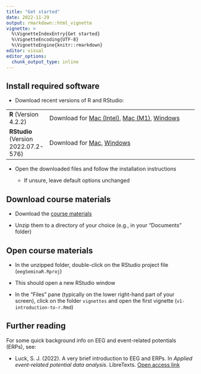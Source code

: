 ```yaml
---
title: "Get started"
date: 2022-11-29
output: rmarkdown::html_vignette
vignette: >
  %\VignetteIndexEntry{Get started}
  %\VignetteEncoding{UTF-8}
  %\VignetteEngine{knitr::rmarkdown}
editor: visual
editor_options:
  chunk_output_type: inline
---
```


## Install required software

-   Download recent versions of R and RStudio:

|                                     |                                                                                                                                                                                                                                              |
|-------------------------------------|----------------------------------------------------------------------------------------------------------------------------------------------------------------------------------------------------------------------------------------------|
| **R** (Version 4.2.2)               | Download for [Mac (Intel)](https://cran.rstudio.com/bin/macosx/base/R-4.2.2.pkg), [Mac (M1)](https://cran.rstudio.com/bin/macosx/big-sur-arm64/base/R-4.2.2-arm64.pkg), [Windows](https://cran.rstudio.com/bin/windows/base/R-4.2.2-win.exe) |
| **RStudio** (Version 2022.07.2-576) | Download for [Mac](https://download1.rstudio.org/desktop/macos/RStudio-2022.07.2-576.dmg), [Windows](https://download1.rstudio.org/desktop/windows/RStudio-2022.07.2-576.exe)                                                                |

-   Open the downloaded files and follow the installation instructions

    -   If unsure, leave default options unchanged

## Download course materials

-   Download the [course materials](https://github.com/alexenge/eegSeminaR/archive/refs/heads/main.zip)

-   Unzip them to a directory of your choice (e.g., in your "Documents" folder)

## Open course materials

-   In the unzipped folder, double-click on the RStudio project file (`eegSeminaR.Rproj`)

-   This should open a new RStudio window

-   In the "Files" pane (typically on the lower right-hand part of your screen), click on the folder `vignettes` and open the first vignette (`v1-introduction-to-r.Rmd`)

## Further reading

For some quick background info on EEG and event-related potentials (ERPs), see:

-   Luck, S. J. (2022). A very brief introduction to EEG and ERPs. In *Applied event-related potential data analysis*. LibreTexts. [Open access link](https://socialsci.libretexts.org/Bookshelves/Psychology/Book%3A_Applied_Event-Related_Potential_Data_Analysis_(Luck)/12%3A_Appendix_1%3A_A_Very_Brief_Introduction_to_EEG_and_ERPs)

